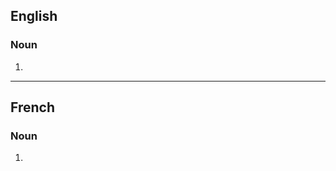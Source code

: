 ==English==

===Noun===
{{head|en|noun plural form}}

# {{plural of|convergence|lang=en}}

----

==French==

===Noun===
{{head|fr|noun plural form|g=f}}

# {{plural of|convergence|lang=fr}}